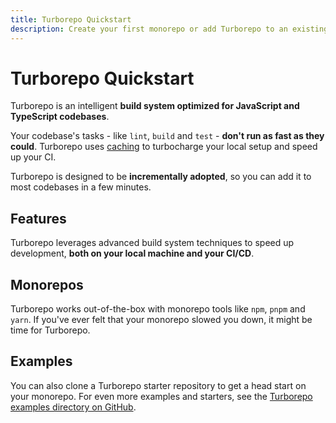 ```yaml
---
title: Turborepo Quickstart
description: Create your first monorepo or add Turborepo to an existing project.
---
```



# Turborepo Quickstart

Turborepo is an intelligent **build system optimized for JavaScript and TypeScript codebases**.

Your codebase's tasks - like `lint`, `build` and `test` - **don't run as fast as they could**. Turborepo uses [caching](/docs/core-concepts/caching) to turbocharge your local setup and speed up your CI.

Turborepo is designed to be **incrementally adopted**, so you can add it to most codebases in a few minutes.

<QuickStartArea />

## Features

Turborepo leverages advanced build system techniques to speed up development, **both on your local machine and your CI/CD**.

<LearnMoreArea />

## Monorepos

Turborepo works out-of-the-box with monorepo tools like `npm`, `pnpm` and `yarn`. If you've ever felt that your monorepo slowed you down, it might be time for Turborepo.

<MonoreposArea />

## Examples

You can also clone a Turborepo starter repository to get a head start on your monorepo. For even more examples and starters, see the [Turborepo examples directory on GitHub](https://github.com/vercel/turborepo/tree/main/examples).

<ExamplesArea />
